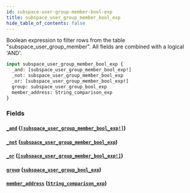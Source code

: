 ```yaml
---
id: subspace-user-group-member-bool-exp
title: subspace_user_group_member_bool_exp
hide_table_of_contents: false
---
```



Boolean expression to filter rows from the table "subspace_user_group_member". All fields are combined with a logical 'AND'.

```graphql
input subspace_user_group_member_bool_exp {
  _and: [subspace_user_group_member_bool_exp!]
  _not: subspace_user_group_member_bool_exp
  _or: [subspace_user_group_member_bool_exp!]
  group: subspace_user_group_bool_exp
  member_address: String_comparison_exp
}
```


### Fields

#### [`_and`](#) ([`[subspace_user_group_member_bool_exp!]`](../inputs/subspace-user-group-member-bool-exp))




#### [`_not`](#) ([`subspace_user_group_member_bool_exp`](../inputs/subspace-user-group-member-bool-exp))




#### [`_or`](#) ([`[subspace_user_group_member_bool_exp!]`](../inputs/subspace-user-group-member-bool-exp))




#### [`group`](#) ([`subspace_user_group_bool_exp`](../inputs/subspace-user-group-bool-exp))




#### [`member_address`](#) ([`String_comparison_exp`](../inputs/string-comparison-exp))






